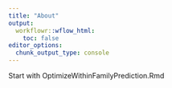```yaml
---
title: "About"
output:
  workflowr::wflow_html:
    toc: false
editor_options:
  chunk_output_type: console
---
```


Start with OptimizeWithinFamilyPrediction.Rmd
